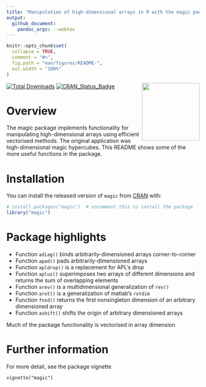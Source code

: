 ```yaml
---
title: "Manipulation of high-dimensional arrays in R with the magic package"
output:
  github_document:
    pandoc_args: --webtex
---
```


<!-- README.md is generated from README.Rmd. Please edit that file -->

```r
knitr::opts_chunk$set(
  collapse = TRUE,
  comment = "#>",
  fig.path = "man/figures/README-",
  out.width = "100%"
)
```

<img src="man/figures/magic.png" width = "150" align="right" />

<!-- badges: start -->
[![Total Downloads](https://cranlogs.r-pkg.org/badges/grand-total/magic)](https://CRAN.R-project.org/package=magic)
[![CRAN_Status_Badge](https://www.r-pkg.org/badges/version/magic)](https://cran.r-project.org/package=magic)
<!-- badges: end -->

# Overview

The magic package implements functionality for manipulating
high-dimensional arrays using efficient vectorised methods.  The
original application was high-dimensional magic hypercubes.  This
README shows some of the more useful functions in the package.


# Installation

You can install the released version of `magic` from
[CRAN](https://CRAN.R-project.org) with:

```r
# install.packages("magic")  # uncomment this to install the package
library("magic")
```

# Package highlights

* Function `adiag()` binds arbitrarily-dimensioned arrays corner-to-corner
* Function `apad()` pads arbitrarily-dimensioned arrays
* Function `apldrop()` is a replacement for APL's drop 
* Function `aplus()` superimposes two arrays of different dimensions and returns the sum of overlapping elements
* Function `arev()` is a multidimensional generalization of `rev()`
* Function `arot()` is a generalization of matlab's `rotdim`
* Function `fnsd()` returns the first nonsingleton dimension of an arbitrary dimensioned array
* Function `ashift()` shifts the origin of arbitrary dimensioned arrays

Much of the package functionality is vectorised in array dimension.

# Further information

For more detail, see the package vignette

`vignette("magic")`
